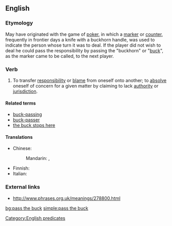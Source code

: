 {{wikipedia|Buck passing}}
==English==

===Etymology===
May have originated with the game of [[poker]], in which a [[marker]] or [[counter]], frequently in frontier days a knife with a buckhorn handle, was used to indicate the person whose turn it was to deal. If the player did not wish to deal he could pass the responsibility by passing the "buckhorn" or "[[buck]]", as the marker came to be called, to the next player.

===Verb===
{{en-verb|inf=to [[pass]] [[the]] [[buck]]|passes the buck|passing the buck|passed the buck}}

# {{idiom|informal}} To transfer [[responsibility]] or [[blame]] from oneself onto another; to [[absolve]] oneself of concern for a given matter by claiming to lack [[authority]] or [[jurisdiction]].

====Related terms====
*[[buck-passing]]
*[[buck-passer]]
*[[the buck stops here]]

====Translations====
{{trans-top|transfer responsibility or blame from oneself}}
* Chinese:
*: Mandarin: {{t|zh|推卸責任|sc=Hani}}, {{t|zh|推卸责任|tr=tuīxiè zérèn|sc=Hani}}
{{trans-mid}}
* Finnish: {{t|fi|pakoilla vastuuta}}
* Italian: {{t|it|fare a scaricabarili}}
{{trans-bottom}}

===External links===
*http://www.phrases.org.uk/meanings/278800.html

[[Category:English predicates]]
[[bg:pass the buck]]
[[simple:pass the buck]]